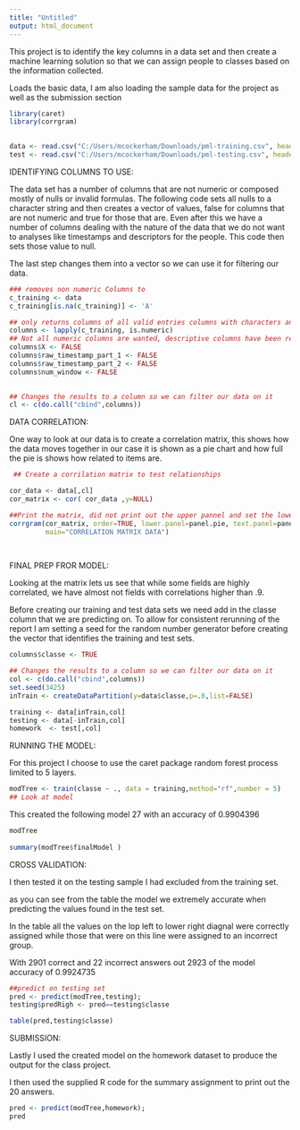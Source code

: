 ```yaml
---
title: "Untitled"
output: html_document
---
```


This project is to identify the key columns in a data set and then create a machine learning solution so that we can assign people to classes based on the information collected.
 
Loads the basic data, I am also loading the sample data for the project as well as the submission section 

```r
library(caret)
library(corrgram)
 

data <- read.csv("C:/Users/mcockerham/Downloads/pml-training.csv", header = TRUE)
test <- read.csv("C:/Users/mcockerham/Downloads/pml-testing.csv", header = TRUE)
```

IDENTIFYING COLUMNS TO USE:

The data set has a number of columns that are not numeric or composed mostly of nulls or invalid formulas.
The following code sets all nulls to a character string and then creates a vector of values, false for columns that are not numeric and true for those that are.   Even after this we have a number of columns dealing with the nature of the data that we do not want to analyses like timestamps and descriptors for the people.  This code then sets those value to null.

The last step changes them into a vector so we can use it for filtering our data.

```r
### removes non numeric Columns to
c_training <- data
c_training[is.na(c_training)] <- 'A'

## only returns columns of all valid entries columns with characters and blanks are set to false
columns <- lapply(c_training, is.numeric) 
## Not all numeric columns are wanted, descriptive columns have been removed
columns$X <- FALSE
columns$raw_timestamp_part_1 <- FALSE
columns$raw_timestamp_part_2 <- FALSE
columns$num_window <- FALSE
 

## Changes the results to a column so we can filter our data on it
cl <- c(do.call("cbind",columns)) 
```

DATA CORRELATION:

One way to look at our data is to create a correlation matrix, this shows how the data moves together in our case it is shown as a pie chart and how full the pie is shows how related to items are.



```r
 ## Create a corrilation matrix to test relationships

cor_data <- data[,cl]
cor_matrix <- cor( cor_data ,y=NULL)

##Print the matrix, did not print out the upper pannel and set the lower panel to show pie charts
corrgram(cor_matrix, order=TRUE, lower.panel=panel.pie, text.panel=panel.txt,upper.panel=NULL, 
         main="CORRELATION MATRIX DATA") 
         
          
```

FINAL PREP FROR MODEL:

Looking at the matrix lets us see that while some fields are highly correlated, we have almost not fields with correlations higher than .9.

Before creating our training and test data sets we need add in the classe column that we are predicting on.
To allow for consistent rerunning of the report I am setting a seed for the random number generator before creating the vector that identifies the training and test sets.


```r
columns$classe <- TRUE

## Changes the results to a column so we can filter our data on it
col <- c(do.call("cbind",columns)) 
set.seed(3425)
inTrain <- createDataPartition(y=data$classe,p=.8,list=FALSE)

training <- data[inTrain,col]
testing <- data[-inTrain,col]
homework  <- test[,col]
```

RUNNING THE MODEL:

For this project I choose to use the caret package random forest process limited to 5 layers.

```r
modTree <- train(classe ~ ., data = training,method="rf",number = 5)
## Look at model
```
  
This created the following model 27  with an accuracy of 0.9904396

```r
modTree
 
summary(modTree$finalModel )
```

CROSS VALIDATION:

I then tested it on the testing sample I had excluded from the training set.

as you can see from the table the model we extremely accurate when predicting the values found in the test set.

In the table all the values on the lop left to lower right diagnal were correctly assigned while those that were on this line were assigned to an incorrect group.

With 2901 correct and 22 incorrect answers out 2923 of the model accuracy of 0.9924735

```r
##predict on testing set
pred <- predict(modTree,testing);
testing$predRigh <- pred==testing$classe

table(pred,testing$classe)
```

SUBMISSION:
  
Lastly I used the created model on the homework dataset to produce the output for the class project.

I then used the supplied R code for the summary assignment to print out the 20 answers.

```r
pred <- predict(modTree,homework);
pred
```